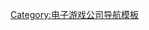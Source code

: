 {{Navbox
|name  = 0verflow
|titlestyle = background:#cee6c1;
|title      = [[0verflow]]
|listclass = hlist
|groupstyle = background:#cee6c1;
|group1 = 作品（世界觀共通）
|list1  = 
*{{Tsl|ja|ら〜じ・PonPon}}
*{{Tsl|ja|PureMail -ピュアメール-|PureMail}}
*{{Tsl|ja|Snowラディッシュバケーション!!}}
*{{Tsl|ja|妹でいこう!}}
*{{Tsl|ja|Summerラディッシュバケーション!!}}
*{{Tsl|ja|MISS EACH OTHER}}
*{{Tsl|ja|LOST M}}
*Days系列
**[[School Days]]
**[[Summer Days]]
**[[Cross Days]]
**[[Island Days]]
**[[Strip Battle Days]]
**[[School Days角色列表|系列角色]]
|group2 = 作品（世界觀非共通、含未確定）
|list2  =
* [[マジカル☆ユニティー]]
* [[TearMail -ティアメール-|TearMail]]
|group3 = 受托作品（STACK software）
|list3  =
* [[歡迎來到Pia Carrot!!2|Piaキャロットへようこそ!!2]]
* {{Tsl|ja|With You 〜みつめていたい〜}}
* {{Tsl|ja|フレンズ〜青春の輝き〜}}
* [[青澀寶貝|センチメンタルグラフティ2]]
* [[妹妹公主|シスタープリンセス]]
}}<noinclude>
[[Category:电子游戏公司导航模板]]
</noinclude>